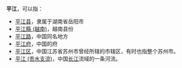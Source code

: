 '''平江'''，可以指：

* [[平江县|平江县]]，隶属于湖南省岳阳市
* [[平江縣_(越南)|平江縣 (越南)]]，越南县份
* [[平江路|平江路]]，中国同名地方
* [[平江府|平江府]]，中国的府
* [[平江区|平江区]]，中国江苏省苏州市曾经所辖的市辖区，有时也指整个苏州市。
* [[平江_(贡水支流)|平江 (贡水支流)]]，中国[[长江|长江]]流域的一条河流。

{{Disambig|P|Cat=二字亚洲地名消歧义}}